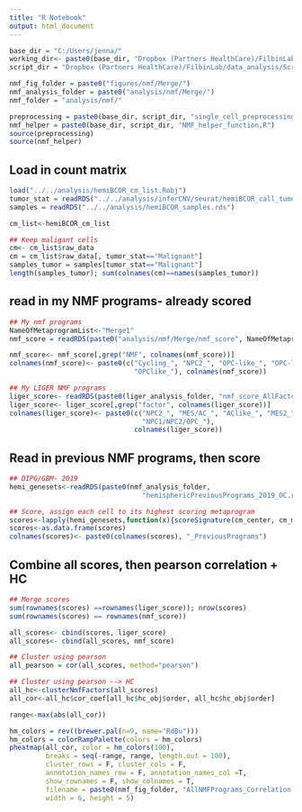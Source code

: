 ---
title: "R Notebook"
output: html_document
---

```{r}
base_dir = "C:/Users/jenna/"
working_dir<- paste0(base_dir, "Dropbox (Partners HealthCare)/FilbinLab/data_analysis/Projects/Immune/Hemispheric/BCOR/")
script_dir = "Dropbox (Partners HealthCare)/FilbinLab/data_analysis/Scripts/"

nmf_fig_folder = paste0("figures/nmf/Merge/")
nmf_analysis_folder = paste0("analysis/nmf/Merge/")
nmf_folder = "analysis/nmf/"

preprocessing = paste0(base_dir, script_dir, "single_cell_preprocessing_helper_functions.R")
nmf_helper = paste0(base_dir, script_dir, "NMF_helper_function.R")
source(preprocessing)
source(nmf_helper)

```

## Load in count matrix
```{r}
load("../../analysis/hemiBCOR_cm_list.Robj")
tumor_stat = readRDS("../../analysis/inferCNV/seurat/hemiBCOR_call_tumor.rds")
samples = readRDS("../../analysis/hemiBCOR_samples.rds")

cm_list<-hemiBCOR_cm_list

## Keep maligant cells
cm<- cm_list$raw_data
cm = cm_list$raw_data[, tumor_stat=="Malignant"]
samples_tumor = samples[tumor_stat=="Malignant"]
length(samples_tumor); sum(colnames(cm)==names(samples_tumor))

```

## read in my NMF programs- already scored
```{r}
## My nmf programs
NameOfMetaprogramList<-"Merge1"
nmf_score = readRDS(paste0("analysis/nmf/Merge/nmf_score", NameOfMetaprogramList, ".rds"))

nmf_score<- nmf_score[,grep("NMF", colnames(nmf_score))]
colnames(nmf_score)<- paste0(c("Cycling_", "NPC2_", "OPC-like_", "OPC-like_Alt_",
                               "OPClike_"), colnames(nmf_score))

## My LIGER NMF programs
liger_score<- readRDS(paste0(liger_analysis_folder, "nmf_score_AllFactors", ".Rds"))
liger_score<- liger_score[,grep("factor", colnames(liger_score))]
colnames(liger_score)<- paste0(c("NPC2_", "MES/AC_", "AClike_", "MES2_", "S_", "G2M_", "OPC-like_",
                                 "NPC1/NPC2/OPC_"),
                               colnames(liger_score))
```

## Read in previous NMF programs, then score
```{r}
## DIPG/GBM- 2019
hemi_genesets<-readRDS(paste0(nmf_analysis_folder,
                                 "hemisphericPreviousPrograms_2019_OC.rds"))

## Score, assign each cell to its highest scoring metaprogram
scores<-lapply(hemi_genesets,function(x){scoreSignature(cm_center, cm_mean, x)})
scores<-as.data.frame(scores)
colnames(scores)<- paste0(colnames(scores), "_PreviousPrograms")
```


## Combine all scores, then pearson correlation + HC
```{r}
## Merge scores
sum(rownames(scores) ==rownames(liger_score)); nrow(scores)
sum(rownames(scores) == rownames(nmf_score))

all_scores<- cbind(scores, liger_score)
all_scores<- cbind(all_scores, nmf_score)

## Cluster using pearson
all_pearson = cor(all_scores, method="pearson")

## Cluster using pearson --> HC
all_hc<-clusterNmfFactors(all_scores)
all_cor<-all_hc$cor_coef[all_hc$hc_obj$order, all_hc$hc_obj$order]

range<-max(abs(all_cor))

hm_colors = rev((brewer.pal(n=9, name="RdBu")))
hm_colors = colorRampPalette(colors = hm_colors)
pheatmap(all_cor, color = hm_colors(100), 
         breaks = seq(-range, range, length.out = 100),
         cluster_rows = F, cluster_cols = F, 
         annotation_names_row = F, annotation_names_col =T,
         show_rownames = F, show_colnames = T,
         filename = paste0(nmf_fig_folder, "AllNMFPrograms_Correlation.png"), 
         width = 6, height = 5)

```

